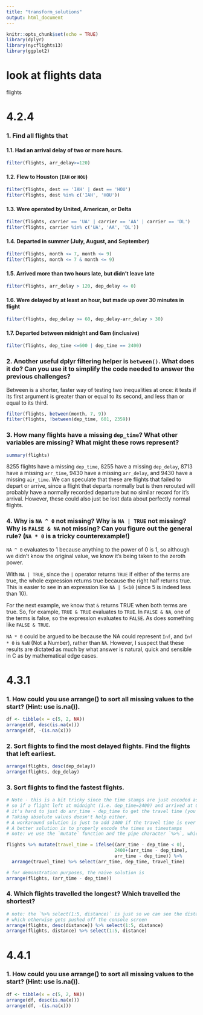 ```yaml
---
title: "transform_solutions"
output: html_document
---
```


```r
knitr::opts_chunk$set(echo = TRUE)
library(dplyr)
library(nycflights13)
library(ggplot2)
```
# look at flights data
flights 

# 4.2.4
### 1. Find all flights that
#### 1.1. Had an arrival delay of two or more hours.
```r
filter(flights, arr_delay>=120)
```

#### 1.2. Flew to Houston (`IAH` or `HOU`)
```r
filter(flights, dest == 'IAH' | dest == 'HOU')
filter(flights, dest %in% c('IAH', 'HOU'))
```

#### 1.3. Were operated by United, American, or Delta
```r
filter(flights, carrier == 'UA' | carrier == 'AA' | carrier == 'DL')
filter(flights, carrier %in% c('UA', 'AA', 'DL'))
```

#### 1.4. Departed in summer (July, August, and September)
```r
filter(flights, month <= 7, month <= 9)
filter(flights, month <= 7 & month <= 9)

```

#### 1.5. Arrived more than two hours late, but didn't leave late
```r
filter(flights, arr_delay > 120, dep_delay <= 0)
```

#### 1.6. Were delayed by at least an hour, but made up over 30 minutes in flight
```r
filter(flights, dep_delay >= 60, dep_delay-arr_delay > 30)
```

#### 1.7. Departed between midnight and 6am (inclusive)
```r
filter(flights, dep_time <=600 | dep_time == 2400)
```

### 2. Another useful dplyr filtering helper is `between()`. What does it do? Can you use it to simplify the code needed to answer the previous challenges?
Between is a shorter, faster way of testing two inequalities at once: it tests if its first argument is greater than or equal to its second, and less than or equal to its third.
```r
filter(flights, between(month, 7, 9))
filter(flights, !between(dep_time, 601, 2359))
```

### 3. How many flights have a missing `dep_time`? What other variables are missing? What might these rows represent?
```r
summary(flights)
```

8255 flights have a missing `dep_time`, 8255 have a missing `dep_delay`, 8713 have a missing `arr_time`, 9430 have a missing `arr_delay`, and 9430 have a missing `air_time`. We can speculate that these are flights that failed to depart or arrive, since a flight that departs normally but is then rerouted will probably have a normally recorded departure but no similar record for it's arrival. However, these could also just be lost data about perfectly normal flights.

### 4. Why is `NA ^ 0` not missing? Why is `NA | TRUE` not missing? Why is `FALSE & NA` not missing? Can you figure out the general rule?  (`NA * 0` is a tricky counterexample!)
`NA ^ 0` evaluates to 1 because anything to the power of 0 is 1, so although we didn't know the original value, we know it's being taken to the zeroth power. 

With `NA | TRUE`, since the `|` operator returns `TRUE` if either of the terms are true, the whole expression returns true because the right half returns true. This is easier to see in an expression like `NA | 5<10` (since 5 is indeed less than 10).

For the next example, we know that `&` returns TRUE when both terms are true. So, for example, `TRUE & TRUE` evaluates to `TRUE`. In `FALSE & NA`, one of the terms is false, so the expression evaluates to `FALSE`. As does something like `FALSE & TRUE`.

`NA * 0` could be argued to be because the NA could represent `Inf`, and `Inf * 0` is `NaN` (Not a Number), rather than `NA`. However, I suspect that these results are dictated as much by what answer is natural, quick and sensible in C as by mathematical edge cases.


# 4.3.1
### 1. How could you use arrange() to sort all missing values to the start? (Hint: use is.na()).
```r
df <- tibble(x = c(5, 2, NA))
arrange(df, desc(is.na(x)))
arrange(df, -(is.na(x)))

```

### 2. Sort flights to find the most delayed flights. Find the flights that left earliest.
```r
arrange(flights, desc(dep_delay))
arrange(flights, dep_delay)

```

### 3. Sort flights to find the fastest flights.
```r
# Note - this is a bit tricky since the time stamps are just encoded as integers
# so if a flight left at midnight (i.e. dep_time=2400) and arrived at 00:54 (arr_time=54),
# it's hard to just do arr_time - dep_time to get the travel time (you get back -2346, which doesn't make sense). 
# Taking absolute values doesn't help either.
# A workaround solution is just to add 2400 if the travel time is ever negative.
# A better solution is to properly encode the times as timestamps
# note: we use the `mutate` function and the pipe character `%>%`, which haven't been introduced yet

flights %>% mutate(travel_time = ifelse((arr_time - dep_time < 0), 
                                        2400+(arr_time - dep_time),
                                        arr_time - dep_time)) %>% 
  arrange(travel_time) %>% select(arr_time, dep_time, travel_time)

# for demonstration purposes, the naive solution is
arrange(flights, (arr_time - dep_time))

```

### 4. Which flights travelled the longest? Which travelled the shortest?
```r
# note: the `%>% select(1:5, distance)` is just so we can see the distance column, 
# which otherwise gets pushed off the console screen
arrange(flights, desc(distance)) %>% select(1:5, distance)
arrange(flights, distance) %>% select(1:5, distance)

```

# 4.4.1
### 1. How could you use arrange() to sort all missing values to the start? (Hint: use is.na()).
```r
df <- tibble(x = c(5, 2, NA))
arrange(df, desc(is.na(x)))
arrange(df, -(is.na(x)))

```

